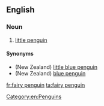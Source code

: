 ==English==

===Noun===
{{en-noun|sg=[[fairy]] [[penguin]]}}

# {{Australia}} [[little penguin]]

====Synonyms====
*(New Zealand) [[little blue penguin]]
*(New Zealand) [[blue penguin]]

[[Category:en:Penguins]]

[[fr:fairy penguin]]
[[ta:fairy penguin]]